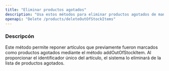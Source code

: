 ```yaml
---
title: "Eliminar productos agotados"
description: "Usa estos métodos para eliminar productos agotados de manera masiva"
openapi: "Delete /products/deleteOutOfStockItems"
---
```


### Descripcón

Este método permite reponer artículos que previamente fueron marcados como productos agotados mediante el método addOutOfStockItem. Al proporcionar el identificador único del artículo, el sistema lo eliminará de la lista de productos agotados.